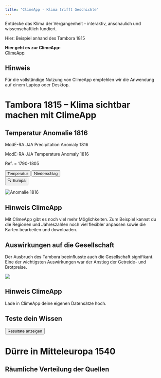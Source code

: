 ```yaml
---
title: "ClimeApp - Klima trifft Geschichte"
---
```

Entdecke das Klima der Vergangenheit - interaktiv, anschaulich und wissenschaftlich fundiert.

Hier: Beispiel anhand des Tambora 1815


**Hier geht es zur ClimeApp:** <br>
<a href="https://mode-ra.unibe.ch/climeapp/" class="climeapp-button" target="_blank">
  ClimeApp
</a>

::: {.callout-note}
# Hinweis
Für die vollständige Nutzung von ClimeApp empfehlen wir die Anwendung auf einem Laptop oder Desktop.
:::



# Tambora 1815 – Klima sichtbar machen mit ClimeApp

## Temperatur Anomalie 1816

ModE-RA JJA Precipitation Anomaly 1816

ModE-RA JJA Temperature Anomaly 1816

Ref. = 1790-1805

::: {.button-row}
::: {.button-group}
<button class="button" id="temperature-btn">Temperatur</button>
<button class="button" id="precipitation-btn">Niederschlag</button>
:::
::: {.button-group}
<button class="button-toggle" id="region-toggle-btn">🔍 Europa</button>
:::
:::

<div>
  <img id="anomaly" src="images/temperature_anomaly_1816_global.png"
       class="responsive-image" alt="Anomalie 1816">
</div>

::: {.callout-tip collapse="true"}
# Hinweis ClimeApp
Mit ClimeApp gibt es noch viel mehr Möglichkeiten. Zum Beispiel kannst du die Regionen und Jahreszahlen noch viel flexibler anpassen sowie die Karten bearbeiten und downloaden.
:::

## Auswirkungen auf die Gesellschaft
Der Ausbruch des Tambora beeinflusste auch die Gesellschaft signifikant. Eine der wichtigsten Auswirkungen war der Anstieg der Getreide- und Brotpreise. 

![](images/bread.png)

::: {.callout-tip collapse="true"}
# Hinweis ClimeApp
Lade in ClimeApp deine eigenen Datensätze hoch.
:::

## Teste dein Wissen
<div id="quiz"></div>
<button id="submit">Resultate anzeigen</button>
<div id="results"></div>




# Dürre in Mitteleuropa 1540

## Räumliche Verteilung der Quellen
<div id="drought-map" style="height:520px; margin:1rem 0;"></div>

<link rel="stylesheet" href="https://unpkg.com/leaflet/dist/leaflet.css">
<script src="https://unpkg.com/leaflet/dist/leaflet.js"></script>
<link rel="stylesheet" href="https://cdnjs.cloudflare.com/ajax/libs/font-awesome/6.5.2/css/all.min.css">


